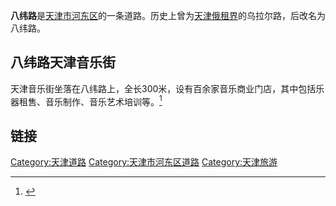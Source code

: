 {{天津主要商业街}}
'''八纬路'''是[[天津市|天津市]][[河东区|河东区]]的一条道路。历史上曾为[[天津俄租界|天津俄租界]]的乌拉尔路，后改名为八纬路。

== 八纬路天津音乐街 ==
天津音乐街坐落在八纬路上，全长300米，设有百余家音乐商业门店，其中包括乐器租售、音乐制作、音乐艺术培训等。<ref>{{Cite web |url=http://news.enorth.com.cn/system/2009/12/23/004359402.shtml |title=音乐街文化中心明年建成 同时兴建音乐跳蚤市场 |accessdate=2010-01-02 |archive-date=2019-09-15 |archive-url=https://web.archive.org/web/20190915152321/http://news.enorth.com.cn/system/2009/12/23/004359402.shtml |dead-url=no }}</ref>

== 链接 ==
{{reflist}}
[[Category:天津道路|Category:天津道路]]
[[Category:天津市河东区道路|Category:天津市河东区道路]]
[[Category:天津旅游|Category:天津旅游]]